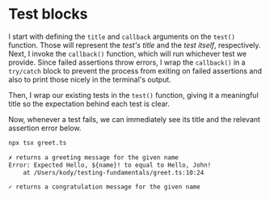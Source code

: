 # Test blocks

I start with defining the `title` and `callback` arguments on the `test()` function. Those will represent the _test's title_ and the _test itself_, respectively. Next, I invoke the `callback()` function, which will run whichever test we provide. Since failed assertions throw errors, I wrap the `callback()` in a `try/catch` block to prevent the process from exiting on failed assertions and also to print those nicely in the terminal's output.

<CodeFile file="greet.ts" range="27-35" highlight="28,31" />

Then, I wrap our existing tests in the `test()` function, giving it a meaningful title so the expectation behind each test is clear.

<CodeFile file="greet.ts" range="9-15" highlight="9,13" />

Now, whenever a test fails, we can immediately see its title and the relevant assertion error below.

```sh nonumber
npx tsx greet.ts
```

```txt nocopy lines=1-3
✗ returns a greeting message for the given name
Error: Expected Hello, ${name}! to equal to Hello, John!
    at /Users/kody/testing-fundamentals/greet.ts:10:24

✓ returns a congratulation message for the given name
```
